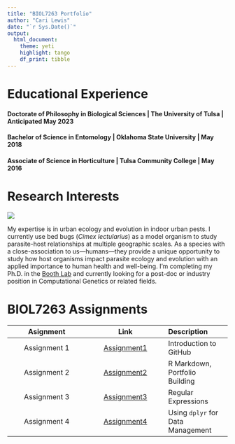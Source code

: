 ```yaml
---
title: "BIOL7263 Portfolio"
author: "Cari Lewis"
date: "`r Sys.Date()`"
output: 
  html_document:
    theme: yeti
    highlight: tango
    df_print: tibble
---
```

# **Educational Experience**

#### Doctorate of Philosophy in Biological Sciences | The University of Tulsa | Anticipated May 2023
#### Bachelor of Science in Entomology | Oklahoma State University | May 2018
#### Associate of Science in Horticulture | Tulsa Community College | May 2016

# **Research Interests**  
![](Assignments/ASP1-F1_Bed_Bug.jpg)
  
My expertise is in urban ecology and evolution in indoor urban pests. I currently use bed bugs (*Cimex lectularius*) as a model organism to study parasite-host relationships at multiple geographic scales. As a species with a close-association to us---humans---they provide a unique opportunity to study how host organisms impact parasite ecology and evolution with an applied importance to human health and well-being. I'm completing my Ph.D. in the [Booth Lab](https://www.booth-lab.org) and currently looking for a post-doc or industry position in Computational Genetics or related fields.

# **BIOL7263 Assignments**

| Asignment | Link | Description |  
| :---: | :---: | :---  
| Assignment 1 | [Assignment1](Assignments/Assignment1.html) | Introduction to GitHub  
| Assignment 2 | [Assignment2](index.html) | R Markdown, Portfolio Building  
| Assignment 3 | [Assignment3](Assignments/Assignment3.html) | Regular Expressions  
| Assignment 4 | [Assignment4](Assignments/Assignment4.html) | Using `dplyr` for Data Management


